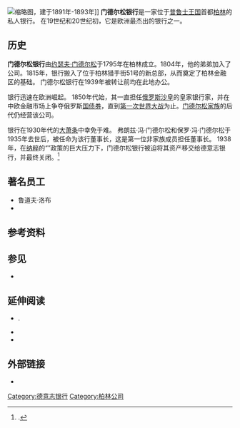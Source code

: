 [[File:Berlin,_Mitte,_Jägerstraße_49-50,_Bankhaus_Mendelssohn_&_Co_05.jpg|缩略图]]，建于1891年-1893年]]
'''门德尔松银行'''是一家位于[[普魯士王國|普鲁士王国]]首都[[柏林|柏林]]的私人银行。 在19世纪和20世纪初，它是欧洲最杰出的银行之一。

== 历史 ==
'''门德尔松银行'''由[[约瑟夫·门德尔松|约瑟夫·门德尔松]]于1795年在柏林成立。1804年，他的弟弟{{Tsl|en|Abraham Mendelssohn Bartholdy|亚伯拉罕·门德尔松·巴索迪}}加入了公司。1815年，银行搬入了位于柏林猎手街51号的新总部，从而奠定了柏林金融区的基础。 门德尔松银行在1939年被转让前均在此地办公。

银行迅速在欧洲崛起。 1850年代始，其一直担任[[俄罗斯帝国|俄罗斯]][[沙皇|沙皇]]的皇家银行家，并在中欧金融市场上争夺俄罗斯[[国债券|国债券]]，直到[[第一次世界大战|第一次世界大战]]为止。[[门德尔松家族|门德尔松家族]]的后代仍经营该公司。

银行在1930年代的[[大萧条|大萧条]]中幸免于难。 弗朗兹·冯·门德尔松{{Tsl|en|Franz von Mendelssohn|弗朗兹·冯·门德尔松}}和保罗·冯·门德尔松于1935年去世后，{{Tsl|en|Rudolf Löb|鲁道夫·洛布}}被任命为该行董事长，这是第一位非家族成员担任董事长。 1938年，在[[纳粹主义|纳粹]]的“{{Tsl|en|Aryanization|雅利安化}}”政策的巨大压力下，门德尔松银行被迫将其资产移交给德意志银行，并最终关闭。<ref>{{Citation |last=Gall |first=Lothar|lastauthoramp=yes |last2=Underwood |first2=J. A. |year=1999 |title=Hermann Josef Abs and the Third Reich: ‘A man for all seasons’? |journal=Financial History Review |volume=6 |issue=2 |pages=147–202 [pp. 163–173] |doi=10.1017/S0968565000000378 }}.</ref>
[[Category:德意志银行|Category:德意志银行]]
== 著名员工 ==
*鲁道夫·洛布
*{{Tsl|en|Fritz Mannheimer|弗里茨·曼海默}}

== 参考资料 ==
{{Reflist}}


== 参见 ==
*{{Tsl|en|Arnhold and S. Bleichroeder|阿诺德与S·布莱希洛德投资银行}}
== 延伸阅读 ==
*{{Cite web |first=Andreas |last=Förster |authorlink= |coauthors= |title=Das ungeklärte Ende des Bankhauses Mendelssohn |url=http://www.berlinonline.de/berliner-zeitung/archiv/.bin/dump.fcgi/1997/1017/none/0001/index.html |work={{tsl|en|Berliner Zeitung||Berliner Zeitung}} |publisher= |date=1997-10-17 |accessdate= |archive-date=2008-10-24 |archive-url=https://web.archive.org/web/20081024123507/http://www.berlinonline.de/berliner-zeitung/archiv/.bin/dump.fcgi/1997/1017/none/0001/index.html |dead-url=no }}.
*{{Cite book |last=James |first=Harold |year=2001 |title=The Deutsche Bank and the Nazi economic war against the Jews |location=New York |publisher=Cambridge University Press |pages=[https://archive.org/details/deutschebanknazi0000jame/page/70 70]–77 |isbn=0-521-80329-2 |url=https://archive.org/details/deutschebanknazi0000jame }}
*{{Cite book |last=Köhler |first=Ingo |year=2005 |title=Die "Arisierung" der Privatbanken im Dritten Reich |location=Munich |publisher=C. H. Beck |pages=244–256 |isbn=3-406-53200-4 |url=https://books.google.com/books?id=Kyvvx7pxsIIC&pg=PA244 |language=de}}

==外部链接==
* {{PM20|FID=co/045906|TEXT=Documents and clippings about|NAME=}}

{{DEFAULTSORT:Mendelssohn and Co.}}

[[Category:柏林公司|Category:柏林公司]]